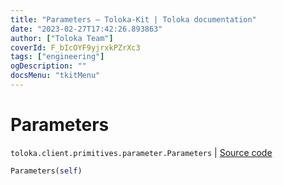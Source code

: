 ```yaml
---
title: "Parameters — Toloka-Kit | Toloka documentation"
date: "2023-02-27T17:42:26.893863"
author: ["Toloka Team"]
coverId: F_bIcOYF9yjrxkPZrXc3
tags: ["engineering"]
ogDescription: ""
docsMenu: "tkitMenu"
---
```


# Parameters
`toloka.client.primitives.parameter.Parameters` | [Source code](https://github.com/Toloka/toloka-kit/blob/v1.1.4/src/client/primitives/parameter.py#L4)

```python
Parameters(self)
```